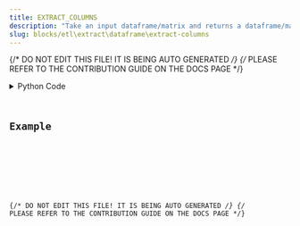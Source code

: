 ```yaml
---
title: EXTRACT_COLUMNS
description: "Take an input dataframe/matrix and returns a dataframe/matrix with only the specified columns."
slug: blocks/etl\extract\dataframe\extract-columns
---
```


{/* DO NOT EDIT THIS FILE! IT IS BEING AUTO GENERATED */}
{/* PLEASE REFER TO THE CONTRIBUTION GUIDE ON THE DOCS PAGE */}


<PythonDocsDisplay docstring={docstring} />
<details>
<summary>Python Code</summary>



<Code code={pythonCode} lang="py" wrap theme="dracula" />

[Find this Flojoy Block on GitHub](https://github.com/flojoy-ai/blocks/blob/main/blocks/ETL\EXTRACT\DATAFRAME\EXTRACT_COLUMNS/EXTRACT_COLUMNS.py)

</details>

## Example


<GetHelpWidget />


<AppDisplay app={app} blockName="EXTRACT_COLUMNS" client:visible />


<Example />

{/* DO NOT EDIT THIS FILE! IT IS BEING AUTO GENERATED */}
{/* PLEASE REFER TO THE CONTRIBUTION GUIDE ON THE DOCS PAGE */}

